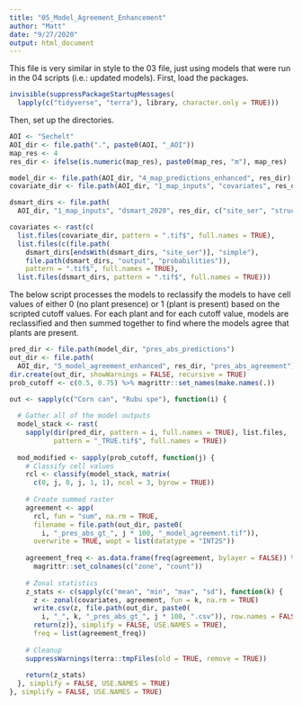 ```yaml
---
title: "05_Model_Agreement_Enhancement"
author: "Matt"
date: "9/27/2020"
output: html_document
---
```


This file is very similar in style to the 03 file, just using models that were run in the 04 scripts (i.e.: updated models). First, load the packages.

```r

invisible(suppressPackageStartupMessages(
  lapply(c("tidyverse", "terra"), library, character.only = TRUE)))

```

Then, set up the directories.

```r

AOI <- "Sechelt"
AOI_dir <- file.path(".", paste0(AOI, "_AOI"))
map_res <- 4
res_dir <- ifelse(is.numeric(map_res), paste0(map_res, "m"), map_res)

model_dir <- file.path(AOI_dir, "4_map_predictions_enhanced", res_dir)
covariate_dir <- file.path(AOI_dir, "1_map_inputs", "covariates", res_dir)

dsmart_dirs <- file.path(
  AOI_dir, "1_map_inputs", "dsmart_2020", res_dir, c("site_ser", "struct_stg"))

covariates <- rast(c(
  list.files(covariate_dir, pattern = ".tif$", full.names = TRUE),
  list.files(c(file.path(
    dsmart_dirs[endsWith(dsmart_dirs, "site_ser")], "simple"), 
    file.path(dsmart_dirs, "output", "probabilities")), 
    pattern = ".tif$", full.names = TRUE),
  list.files(dsmart_dirs, pattern = ".tif$", full.names = TRUE)))

```

The below script processes the models to reclassify the models to have cell values of either 0 (no plant presence) or 1 (plant is present) based on the scripted cutoff values. For each plant and for each cutoff value, models are reclassified and then summed together to find where the models agree that plants are present.

```r

pred_dir <- file.path(model_dir, "pres_abs_predictions")
out_dir <- file.path(
  AOI_dir, "5_model_agreement_enhanced", res_dir, "pres_abs_agreement")
dir.create(out_dir, showWarnings = FALSE, recursive = TRUE)
prob_cutoff <- c(0.5, 0.75) %>% magrittr::set_names(make.names(.))

out <- sapply(c("Corn can", "Rubu spe"), function(i) {
  
  # Gather all of the model outputs
  model_stack <- rast(
    sapply(dir(pred_dir, pattern = i, full.names = TRUE), list.files, 
           pattern = "_TRUE.tif$", full.names = TRUE))
  
  mod_modified <- sapply(prob_cutoff, function(j) {
    # Classify cell values
    rcl <- classify(model_stack, matrix(
      c(0, j, 0, j, 1, 1), ncol = 3, byrow = TRUE))
    
    # Create summed raster
    agreement <- app(
      rcl, fun = "sum", na.rm = TRUE,
      filename = file.path(out_dir, paste0(
        i, "_pres_abs_gt_", j * 100, "_model_agreement.tif")), 
      overwrite = TRUE, wopt = list(datatype = "INT2S"))
    
    agreement_freq <- as.data.frame(freq(agreement, bylayer = FALSE)) %>%
      magrittr::set_colnames(c("zone", "count"))
    
    # Zonal statistics
    z_stats <- c(sapply(c("mean", "min", "max", "sd"), function(k) {
      z <- zonal(covariates, agreement, fun = k, na.rm = TRUE)
      write.csv(z, file.path(out_dir, paste0(
        i, "_", k, "_pres_abs_gt_", j * 100, ".csv")), row.names = FALSE)
      return(z)}, simplify = FALSE, USE.NAMES = TRUE), 
      freq = list(agreement_freq))
    
    # Cleanup
    suppressWarnings(terra::tmpFiles(old = TRUE, remove = TRUE))
    
    return(z_stats)
  }, simplify = FALSE, USE.NAMES = TRUE)
}, simplify = FALSE, USE.NAMES = TRUE)

```